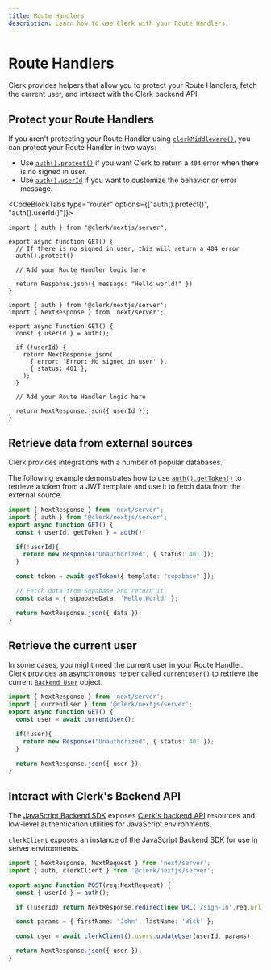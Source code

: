 ```yaml
---
title: Route Handlers
description: Learn how to use Clerk with your Route Handlers.
---
```


# Route Handlers

Clerk provides helpers that allow you to protect your Route Handlers, fetch the current user, and interact with the Clerk backend API.

## Protect your Route Handlers

If you aren't protecting your Route Handler using [`clerkMiddleware()`](/docs/references/nextjs/clerk-middleware), you can protect your Route Handler in two ways:

- Use [`auth().protect()`](/docs/references/nextjs/auth#protect) if you want Clerk to return a `404` error when there is no signed in user.
- Use [`auth().userId`](/docs/references/nextjs/auth#retrieving-user-id) if you want to customize the behavior or error message.

<CodeBlockTabs type="router" options={["auth().protect()", "auth().userId()"]}>
  ```tsx {{ prettier: false, filename: '/app/api/route.ts' }}
  import { auth } from "@clerk/nextjs/server";

  export async function GET() {
    // If there is no signed in user, this will return a 404 error
    auth().protect()

    // Add your Route Handler logic here

    return Response.json({ message: "Hello world!" })
  }
  ```

  ```tsx {{ prettier: false, filename: 'app/api/route.ts' }}
  import { auth } from '@clerk/nextjs/server';
  import { NextResponse } from 'next/server';

  export async function GET() {
    const { userId } = auth();

    if (!userId) {
      return NextResponse.json(
        { error: 'Error: No signed in user' },
        { status: 401 },
      );
    }

    // Add your Route Handler logic here

    return NextResponse.json({ userId });
  }
  ```
</CodeBlockTabs>

## Retrieve data from external sources

Clerk provides integrations with a number of popular databases.

The following example demonstrates how to use [`auth().getToken()`](/docs/references/nextjs/auth-object#get-token) to retrieve a token from a JWT template and use it to fetch data from the external source.

```ts {{ prettier: false, filename: 'app/api/route.ts' }}
import { NextResponse } from 'next/server';
import { auth } from '@clerk/nextjs/server';
export async function GET() {
  const { userId, getToken } = auth();

  if(!userId){
    return new Response("Unauthorized", { status: 401 });
  }

  const token = await getToken({ template: "supabase" });

  // Fetch data from Supabase and return it.
  const data = { supabaseData: 'Hello World' };

  return NextResponse.json({ data });
}
```

## Retrieve the current user

In some cases, you might need the current user in your Route Handler. Clerk provides an asynchronous helper called [`currentUser()`](/docs/references/nextjs/current-user) to retrieve the current [`Backend User`](/docs/references/backend/types/backend-user) object.

```ts {{ prettier: false, filename: 'app/api/route.ts' }}
import { NextResponse } from 'next/server';
import { currentUser } from '@clerk/nextjs/server';
export async function GET() {
  const user = await currentUser();

  if(!user){
    return new Response("Unauthorized", { status: 401 });
  }

  return NextResponse.json({ user });
}
```

## Interact with Clerk's Backend API

The [JavaScript Backend SDK](/docs/references/backend/overview) exposes [Clerk's backend API](/docs/reference/backend-api) resources and low-level authentication utilities for JavaScript environments.

`clerkClient` exposes an instance of the JavaScript Backend SDK for use in server environments.

```ts {{ prettier: false, filename: 'app/api/route.ts' }}
import { NextResponse, NextRequest } from 'next/server';
import { auth, clerkClient } from '@clerk/nextjs/server';

export async function POST(req:NextRequest) {
  const { userId } = auth();

  if (!userId) return NextResponse.redirect(new URL('/sign-in',req.url));

  const params = { firstName: 'John', lastName: 'Wick' };

  const user = await clerkClient().users.updateUser(userId, params);

  return NextResponse.json({ user });
}
```
